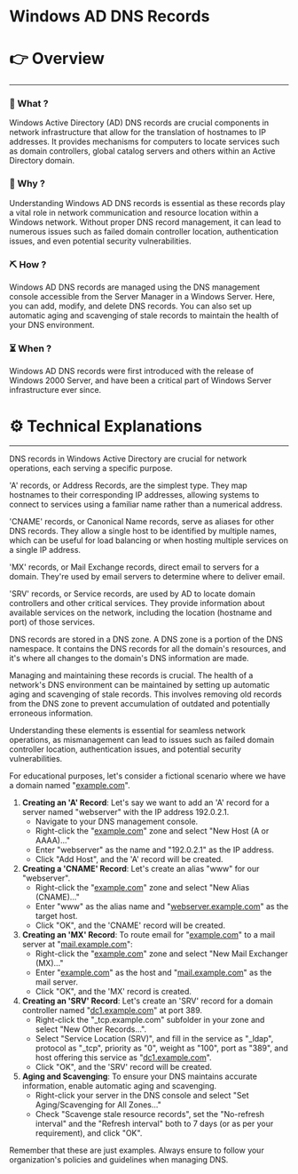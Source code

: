 # Windows AD DNS Records


# 👉 Overview

---

### 👀 What ?

Windows Active Directory (AD) DNS records are crucial components in network infrastructure that allow for the translation of hostnames to IP addresses. It provides mechanisms for computers to locate services such as domain controllers, global catalog servers and others within an Active Directory domain.


### 🧐 Why ?

Understanding Windows AD DNS records is essential as these records play a vital role in network communication and resource location within a Windows network. Without proper DNS record management, it can lead to numerous issues such as failed domain controller location, authentication issues, and even potential security vulnerabilities.


### ⛏️ How ?

Windows AD DNS records are managed using the DNS management console accessible from the Server Manager in a Windows Server. Here, you can add, modify, and delete DNS records. You can also set up automatic aging and scavenging of stale records to maintain the health of your DNS environment.


### ⏳ When ?

Windows AD DNS records were first introduced with the release of Windows 2000 Server, and have been a critical part of Windows Server infrastructure ever since.


# ⚙️ Technical Explanations

---

DNS records in Windows Active Directory are crucial for network operations, each serving a specific purpose.

'A' records, or Address Records, are the simplest type. They map hostnames to their corresponding IP addresses, allowing systems to connect to services using a familiar name rather than a numerical address.

'CNAME' records, or Canonical Name records, serve as aliases for other DNS records. They allow a single host to be identified by multiple names, which can be useful for load balancing or when hosting multiple services on a single IP address.

'MX' records, or Mail Exchange records, direct email to servers for a domain. They're used by email servers to determine where to deliver email.

'SRV' records, or Service records, are used by AD to locate domain controllers and other critical services. They provide information about available services on the network, including the location (hostname and port) of those services.

DNS records are stored in a DNS zone. A DNS zone is a portion of the DNS namespace. It contains the DNS records for all the domain's resources, and it's where all changes to the domain's DNS information are made.

Managing and maintaining these records is crucial. The health of a network's DNS environment can be maintained by setting up automatic aging and scavenging of stale records. This involves removing old records from the DNS zone to prevent accumulation of outdated and potentially erroneous information.

Understanding these elements is essential for seamless network operations, as mismanagement can lead to issues such as failed domain controller location, authentication issues, and potential security vulnerabilities.

For educational purposes, let's consider a fictional scenario where we have a domain named "[example.com](http://example.com/)".

1. **Creating an 'A' Record**: Let's say we want to add an 'A' record for a server named "webserver" with the IP address 192.0.2.1.
    - Navigate to your DNS management console.
    - Right-click the "[example.com](http://example.com/)" zone and select "New Host (A or AAAA)..."
    - Enter "webserver" as the name and "192.0.2.1" as the IP address.
    - Click "Add Host", and the 'A' record will be created.
2. **Creating a 'CNAME' Record**: Let's create an alias "www" for our "webserver".
    - Right-click the "[example.com](http://example.com/)" zone and select "New Alias (CNAME)..."
    - Enter "www" as the alias name and "[webserver.example.com](http://webserver.example.com/)" as the target host.
    - Click "OK", and the 'CNAME' record will be created.
3. **Creating an 'MX' Record**: To route email for "[example.com](http://example.com/)" to a mail server at "[mail.example.com](http://mail.example.com/)":
    - Right-click the "[example.com](http://example.com/)" zone and select "New Mail Exchanger (MX)..."
    - Enter "[example.com](http://example.com/)" as the host and "[mail.example.com](http://mail.example.com/)" as the mail server.
    - Click "OK", and the 'MX' record is created.
4. **Creating an 'SRV' Record**: Let's create an 'SRV' record for a domain controller named "[dc1.example.com](http://dc1.example.com/)" at port 389.
    - Right-click the "_tcp.example.com" subfolder in your zone and select "New Other Records...".
    - Select "Service Location (SRV)", and fill in the service as "_ldap", protocol as "_tcp", priority as "0", weight as "100", port as "389", and host offering this service as "[dc1.example.com](http://dc1.example.com/)".
    - Click "OK", and the 'SRV' record will be created.
5. **Aging and Scavenging**: To ensure your DNS maintains accurate information, enable automatic aging and scavenging.
    - Right-click your server in the DNS console and select "Set Aging/Scavenging for All Zones..."
    - Check "Scavenge stale resource records", set the "No-refresh interval" and the "Refresh interval" both to 7 days (or as per your requirement), and click "OK".

Remember that these are just examples. Always ensure to follow your organization's policies and guidelines when managing DNS.
